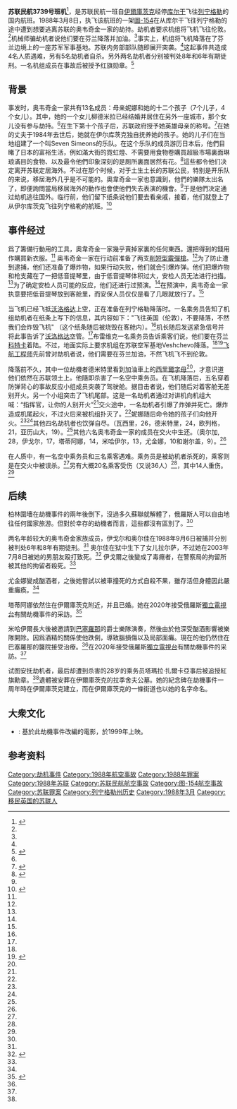 {{Infobox Airliner accident
|name          = 苏联民航3739号班机
|image         = Aeroflot Tu-154B CCCP-85164 ZRH Sep 1979.png
|caption       = 摄于1979年，一架与涉事飞机相似的苏联民航图-154
|date          = 1988年3月8日
|type          = [[劫机|劫机]]
|occurrence_type =[[劫机|劫机]]
|site          = 
|coords        = 
|aircraft_type = [[图-154|图-154]]B
|aircraft_name = 
|operator      = 苏联民航
|tail_number   = CCCP-85413
|origin        = {{USSR}}[[伊尔库茨克|伊尔库茨克]][[伊尔库茨克国际机场|伊尔库茨克国际机场]]
|stopover      = {{USSR}}[[库尔干|库尔干]][[库尔干机场|库尔干机场]]
|destination   = {{USSR}}[[列宁格勒|列宁格勒]][[列宁格勒普尔科沃机场|列宁格勒普尔科沃机场]]
|passengers    = 76
|crew          = 8
|injuries      = 20至36
|fatalities    = 9（劫機者5人+乘客3人+乘務員1人）
|survivors     = 75
}}'''苏联民航3739号班机'''<ref name="lib">{{Cite web|url=http://lib.znate.ru/docs/index-168665.html?page=15|title=ИЗ ИСТОРИИ ОТЕЧЕСТВЕННОГО ТЕРРОРИЗМА|accessdate=2013-03-11|year=1999|publisher=Lib.znate.ru|language=ru|archive-date=2018-03-29|archive-url=https://web.archive.org/web/20180329184549/http://lib.znate.ru/docs/index-168665.html?page=15|dead-url=no}}</ref>，是苏联民航一班自[[伊爾庫茨克|伊爾庫茨克]]经停[[库尔干|库尔干]]飞往[[列宁格勒|列宁格勒]]的国内航班。1988年3月8日，执飞该航班的一架[[圖-154|圖-154]]在从库尔干飞往列宁格勒的途中遭到想要逃离苏联的奥韦奇金一家的劫持。劫机者要求机组将飞机飞往伦敦。<ref name="lib"></ref>机械师骗劫机者说他们要在芬兰降落并加油。<ref name="lib"></ref>事实上，机组将飞机降落在了芬兰边境上的一座苏军军事基地。苏联内务部部队随即展开突袭。<ref name="lib"></ref>这起事件共造成4名人质遇难，另有5名劫机者自杀。另外两名劫机者分别被判处8年和6年有期徒刑。一名机组成员在事故后被授予红旗勋章。<ref name="Banner">{{Cite web|url=http://baikalpress.ru/kopeika/2005/34/007001.html|title=Аэропорт Иркутск|accessdate=2013-12-08|publisher=Копейка|language=ru|deadurl=yes|archiveurl=https://web.archive.org/web/20131213105304/http://baikalpress.ru/kopeika/2005/34/007001.html|archivedate=2013-12-13}}</ref>

== 背景 ==
事发时，奥韦奇金一家共有13名成员：母亲妮娜和她的十二个孩子（7个儿子，4个女儿）。其中，她的一个女儿柳德米拉已经结婚并居住在另外一座城市，那个女儿没有参与劫持。<ref name="lib"></ref>在生下第十个孩子后，苏联政府授予她英雄母亲的称号。<ref>{{Cite web|url=http://www.time.com/time/magazine/article/0,9171,967050,00.html|title=Terrorism Bloody Band|accessdate=2013-03-11|date=1988-03-21|publisher=''[[Time_(magazine)|Time]]''|archive-date=2010-11-26|archive-url=https://web.archive.org/web/20101126180625/http://www.time.com/time/magazine/article/0,9171,967050,00.html|dead-url=yes}}</ref>在她的丈夫于1984年去世后，她就在伊尔库茨克独自抚养她的孩子。她的儿子们在当地组建了一个叫Seven Simeons的乐队。在这个乐队的成员游历日本后，他們目睹了日本的富裕生活，例如滿大街的霓虹燈、不需要用食物卷購買超級市場裏面琳琅滿目的食物、以及最令他們印象深刻的是厠所裏面居然有花。<ref name="rt">{{Cite web|url=https://www.rt.com/news/seven-simeons-jazz-hijackers-996/|title=Band of terrorists: Jazz family that hijacked plane to escape USSR|date=2013-03-08|publisher=''[[RT电视台|RT]]''|access-date=2021-05-27|archive-date=2021-06-10|archive-url=https://web.archive.org/web/20210610094936/https://www.rt.com/news/seven-simeons-jazz-hijackers-996/|dead-url=no}}</ref>這些都令他们决定离开苏联定居海外。不过在那个时候，对于土生土长的苏联公民，特别是开乐队的来说，移居海外几乎是不可能的。奧韋奇金一家也意識到，他們的樂隊太出名了，即便詢問當局移居海外的動作也會使他們失去表演的機會。<ref name="rt"></ref>于是他們决定通过劫机逃往国外。临行前，他们留下纸条说他们要去看亲戚，接着，他们就登上了从伊尔库茨克飞往列宁格勒的航班。<ref>{{Cite web|url=http://www.ruwings.ru/safety/180|title=Чрезвычайное происшествие Ту-154Б CCCP-85413 Аэрофлот МГА СССР 08.03.1988|accessdate=2013-03-11|publisher=Ruwings.ru|language=ru|archive-date=2020-02-24|archive-url=https://web.archive.org/web/20200224200300/http://www.ruwings.ru/safety/180|dead-url=no}}</ref>

== 事件经过 ==
爲了籌備行動用的工具，奧韋奇金一家幾乎賣掉家裏的任何東西。還把得到的錢用作購買新衣服。<ref name="rt"></ref>
奥韦奇金一家在行动前准备了两支[[削短型霰彈槍|削短型霰彈槍]]。<ref name="lib"></ref>为了防止遭到逮捕，他们还准备了爆炸物，如果行动失败，他们就会引爆炸弹。他们把爆炸物和枪支藏在了一把低音提琴里，由于低音提琴体积过大，安检人员无法进行扫描。<ref name="lib"></ref>为了确定安检人员可能的反应，他们还进行过预演。<ref name="lib"></ref>在预演中，奥韦奇金一家执意要把低音提琴放到客舱里，而安保人员仅仅是看了几眼就放行了。<ref name="lib"></ref>

当飞机已经飞抵[[沃洛格达|沃洛格达]]上空，正在准备在列宁格勒降落时。一名乘务员告知了机组劫机者在纸条上写下的信息，其内容如下："飞往英国（伦敦），不要降落，不然我们会炸毁飞机" （这个纸条随后被烧毁在客舱内）。<ref name="lib"></ref>机长随后发送紧急信号并将此事告诉了[[沃洛格达|沃洛格达]]空管。<ref name="lib"/>布雷维克一名乘务员告诉乘客们说，他们要在芬兰[[科特卡|科特卡]]着陆。不过，地面实际上要求机组在苏联空军基地Veshchevo降落。<ref name="lib"></ref><ref name="rg">{{cite web| url =http://www.rg.ru/2011/05/24/ovechkiny.html| title =Реквием по джаз-банде| language =ru| author =Золик Мильман| publisher =''[[Rossiyskaya_Gazeta|Rossiyskaya Gazeta]]''| date =2011-05-24| accessdate =2013-03-11| archive-date =2018-07-20| archive-url =https://web.archive.org/web/20180720194953/https://rg.ru/2011/05/24/ovechkiny.html| dead-url =no}}</ref>[[飛航工程師|飞航工程师]]先前曾对劫机者说，他们需要在芬兰加油，不然飞机飞不到伦敦。

降落前不久，其中一位劫機者德米特里看到加油車上的[[西里爾字母|西里爾字母]]<ref name="rt"></ref>，才意识道他们依然在苏联领土上。他隨即杀害了一名空中乘务员。在飞机降落后，五名穿着防弹背心的事故反应小组成员突袭了驾驶舱。据目击者说，他们随后对着客舱无差别开火。另一个小组突击了飞机尾部。这是一名劫机者通过对讲机向机组大喊：“指挥官，让你的人别开火”<ref name="lib"></ref>交火途中，一名劫机者引爆了炸弹并死亡。爆炸造成机尾起火，不过火后来被机组扑灭了。<ref name="lib"/>妮娜随后命令她的孩子们向他开火。<ref name="lib"></ref><ref name="rg"></ref>其他四名劫机者也饮弹自尽。（瓦西里，26，德米特里，24，欧列格，21，亚历山大，19）。<ref name="rg"></ref>其他六名奥韦奇金一家的成员在交火中生还。（奥尔加, 28，伊戈尔，17，塔蒂阿娜，14，米哈伊尔，13，尤金娜，10和谢尔盖，9）。<ref name="lib"></ref>

在人质中，有一名空中乘务员和三名乘客遇难。乘务员是被劫机者杀死的，乘客则是在交火中被误杀。<ref name="lib"></ref>另有大概20名乘客受伤（又说36人）<ref name="rg"></ref>，其中14人重伤。<ref name="lib"></ref>

== 后续 ==
柏林圍墻在劫機事件的兩年後倒下，沒過多久蘇聯就解體了，俄羅斯人可以自由地往任何國家旅游。但對於幸存的劫機者而言，這些都沒有區別了。<ref name="rt"></ref>

两名年龄较大的奥韦奇金家族成员，伊戈尔和奥尔佳在1988年9月6日被捕并分别被判处6年和8年有期徒刑。<ref name="rg"></ref>
奥尔佳在狱中生下了女儿拉尔萨，不过她在2003年7月8日被她的男朋友殴打致死。<ref>{{Cite web|url=http://pressa.irk.ru/friday/2004/47/010001.html|title=Осуждён убийца Ольги Овечкиной|accessdate=2013-03-11|author=Сергей Гончаров|date=2004-11-26|publisher=''Пятница''|language=ru|deadurl=yes|archiveurl=https://web.archive.org/web/20130311121349/http://pressa.irk.ru/friday/2004/47/010001.html|archivedate=2013-03-11}}</ref>
伊戈爾之後變成了毒癮者，在警察局的拘留所被其他的拘留者殺死。<ref name="rt"></ref>

尤金娜變成酗酒者，之後她嘗試以被車撞死的方式自殺不果，雖存活但身體因此嚴重癱瘓。<ref name="rt"></ref>

塔蒂阿娜依然住在伊爾庫茨克附近，并且已婚。她在2020年接受俄羅斯[[獨立電視台_(俄羅斯)|獨立電視台]]有關劫機事件的采訪。<ref name="yt">{{Cite web|url=https://www.youtube.com/watch?v=3KSFoeeGoFs|title="Волчья стая Овечкиных". 1 серия|date=2020-09-21|publisher=''[[NTV|NTV]]''|access-date=2021-05-27|archive-date=2020-11-04|archive-url=https://web.archive.org/web/20201104050033/https://www.youtube.com/watch?v=3KSFoeeGoFs|dead-url=no}}</ref>

米哈伊爾長大後被邀請到[[巴塞羅那|巴塞羅那]]的爵士樂隊演奏，然後由於他深受酗酒影響被樂隊開除。因爲酒精的關係使他跌倒，導致腦損傷以及局部面癱。現在的他仍然住在巴塞羅那的醫院接受治療。<ref name="rt"></ref>在2020年接受俄羅斯[[獨立電視台_(俄羅斯)|獨立電視台]]有關劫機事件的采訪。<ref name="yt"></ref>

试图安抚劫机者，最后却遭到杀害的28岁的乘务员塔瑪拉·扎爾卡亞事后被追授紅旗勳章。<ref name="Banner"></ref>遺體被安葬在伊爾庫茨克的拉季舍夫公墓。她的紀念碑在劫機事件一周年時在伊爾庫茨克建立，而在伊爾庫茨克的一條街道也以她的名字命名。

== 大衆文化 ==
*{{en-link|"媽媽"|Mother_(1999_Russian_film)}}: 基於此劫機事件改編的電影，於1999年上映。

== 参考资料 ==
{{Reflist}}
{{1988年航空事故}}

[[Category:劫机事件|Category:劫机事件]]
[[Category:1988年航空事故|Category:1988年航空事故]]
[[Category:1988年罪案|Category:1988年罪案]]
[[Category:1988年苏联|Category:1988年苏联]]
[[Category:苏联民航航空事故|Category:苏联民航航空事故]]
[[Category:图-154航空事故|Category:图-154航空事故]]
[[Category:苏联罪案|Category:苏联罪案]]
[[Category:列宁格勒州历史|Category:列宁格勒州历史]]
[[Category:1988年3月|Category:1988年3月]]
[[Category:移民英国的苏联人|Category:移民英国的苏联人]]